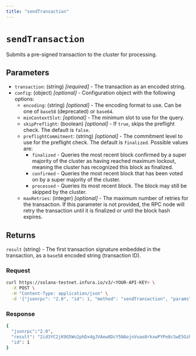 ```yaml
---
title: "sendTransaction"
---
```



# `sendTransaction`

Submits a pre-signed transaction to the cluster for processing. <CreditCost network="solana" method="sendTransaction" />

## Parameters

- `transaction`: (string) _[required]_ - The transaction as an encoded string.
- `config`: (object) _[optional]_  - Configuration object with the following options:
    - `encoding`: (string) _[optional]_ - The encoding format to use. Can be one of `base58` (deprecated) or `base64`.
    - `minContextSlot`: _[optional]_ - The minimum slot to use for the query.
    - `skipPreflight`: (boolean) _[optional]_ - If `true`, skips the preflight check. The default is `false`.
    - `preflightCommitment`: (string) _[optional]_  - The commitment level to use for the preflight check. The default is `finalized`. Possible values are:
        - `finalized` - Queries the most recent block confirmed by a super majority of the cluster as having
            reached maximum lockout, meaning the cluster has recognized this block as finalized.
        - `confirmed` - Queries the most recent block that has been voted on by a super majority of the cluster.
        - `processed` - Queries its most recent block. The block may still be skipped by the cluster.
    - `maxRetries`: (integer) _[optional]_ - The maximum number of retries for the transaction. If this parameter
        is not provided, the RPC node will retry the transaction until it is finalized or until the block hash expires.


## Returns

`result` (string) - The first transaction signature embedded in the transaction, as a `base58` encoded string (transaction ID).

### Request

<Tabs>
  <TabItem value="curl">

  ```bash
  curl https://solana-testnet.infura.io/v3/<YOUR-API-KEY> \
    -X POST \
    -H "Content-Type: application/json" \
    -d '{"jsonrpc": "2.0", "id": 1, "method": "sendTransaction", "params": ["4hXTCkRzt9WyecNzV1XPgCDfGAZzQKNxLXgynz5QDuWWPSAZBZSHptvWRL3BjCvzUXRdKvHL2b7yGrRQcWyaqsaBCncVG7BFggS8w9snUts67BSh3EqKpXLUm5UMHfD7ZBe9GhARjbNQMLJ1QD3Spr6oMTBU6EhdB4RD8CP2xUxr2u3d6fos36PD98XS6oX8TQjLpsMwncs5DAMiD4nNnR8NBfyghGCWvCVifVwvA8B8TJxE1aiyiv2L429BCWfyzAme5sZW8rDb14NeCQHhZbtNqfXhcp2tAnaAT"]}'
   ```

  </TabItem>
</Tabs>

### Response

<Tabs>
  <TabItem value="JSON">

  ```bash
  {
    "jsonrpc":"2.0",
    "result": "2id3YC2jK9G5Wo2phDx4gJVAew8DcY5NAojnVuao8rkxwPYPe8cSwE5GzhEgJA2y8fVjDEo6iR6ykBvDxrTQrtpb",
    "id": 1
  }
  ```

  </TabItem>
</Tabs>